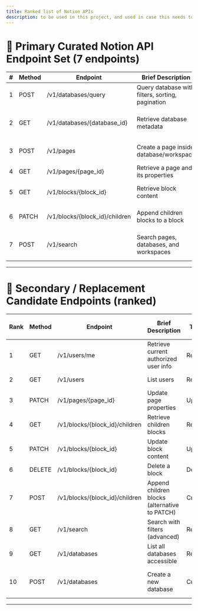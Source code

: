 ```yaml
---
title: Ranked list of Notion APIs 
description: to be used in this project, and used in case this needs to be expanded more in future scopes.
---
```


# 🎯 Primary Curated Notion API Endpoint Set (7 endpoints)

| # | Method | Endpoint                        | Brief Description                                | Type   | Difficulty | Importance | Why Pick?                                   |
| - | ------ | ------------------------------- | ------------------------------------------------ | ------ | ---------- | ---------- | ------------------------------------------- |
| 1 | POST   | /v1/databases/query             | Query database with filters, sorting, pagination | Read   | Medium     | High       | Core data retrieval for apps                |
| 2 | GET    | /v1/databases/{database\_id}    | Retrieve database metadata                       | Read   | Low        | High       | Metadata needed for schema and UI           |
| 3 | POST   | /v1/pages                       | Create a page inside database/workspace          | Create | Medium     | High       | Content creation is key                     |
| 4 | GET    | /v1/pages/{page\_id}            | Retrieve a page and its properties               | Read   | Low        | High       | Basic retrieval API                         |
| 5 | GET    | /v1/blocks/{block\_id}          | Retrieve block content                           | Read   | Low        | High       | Building blocks is fundamental              |
| 6 | PATCH  | /v1/blocks/{block\_id}/children | Append children blocks to a block                | Create | Medium     | High       | Common for dynamic content                  |
| 7 | POST   | /v1/search                      | Search pages, databases, and workspaces          | Read   | Medium     | High       | Important for full-text and filtered search |

---

# 🔄 Secondary / Replacement Candidate Endpoints (ranked)

| Rank | Method | Endpoint                        | Brief Description                             | Type   | Difficulty | Importance | Reason to Consider Replacement            |
| ---- | ------ | ------------------------------- | --------------------------------------------- | ------ | ---------- | ---------- | ----------------------------------------- |
| 1    | GET    | /v1/users/me                    | Retrieve current authorized user info         | Read   | Low        | High       | Personalization and authorization context |
| 2    | GET    | /v1/users                       | List users                                    | Read   | Low        | Medium     | User management                           |
| 3    | PATCH  | /v1/pages/{page\_id}            | Update page properties                        | Update | Medium     | Medium     | Content editing                           |
| 4    | GET    | /v1/blocks/{block\_id}/children | Retrieve children blocks                      | Read   | Medium     | Medium     | Navigation of content structure           |
| 5    | PATCH  | /v1/blocks/{block\_id}          | Update block content                          | Update | Medium     | Medium     | Modify content blocks                     |
| 6    | DELETE | /v1/blocks/{block\_id}          | Delete a block                                | Delete | Medium     | Medium     | Content removal                           |
| 7    | POST   | /v1/blocks/{block\_id}/children | Append children blocks (alternative to PATCH) | Create | Medium     | Medium     | More granular content building            |
| 8    | GET    | /v1/search                      | Search with filters (advanced)                | Read   | Medium     | Medium     | Alternative search approaches             |
| 9    | GET    | /v1/databases                   | List all databases accessible                 | Read   | Low        | Medium     | Metadata discovery                        |
| 10   | POST   | /v1/databases                   | Create a new database                         | Create | High       | Medium     | Advanced content structure creation       |

---
